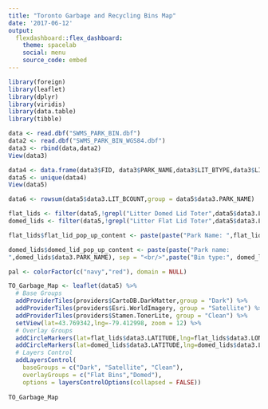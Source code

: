 ```yaml
---
title: "Toronto Garbage and Recycling Bins Map"
date: '2017-06-12'
output: 
  flexdashboard::flex_dashboard:
    theme: spacelab
    social: menu
    source_code: embed
---
```



```r
library(foreign)
library(leaflet)
library(dplyr)
library(viridis)
library(data.table)
library(tibble)

data <- read.dbf("SWMS_PARK_BIN.dbf")
data2 <- read.dbf("SWMS_PARK_BIN_WGS84.dbf")
data3 <- rbind(data,data2)
View(data3)

data4 <- data.frame(data3$FID, data3$PARK_NAME,data3$LIT_BTYPE,data3$LIT_BCOUNT,data3$REC_BTYPE, data3$REC_BCOUNT,data3$LONGITUDE,data3$LATITUDE)
data5 <- unique(data4)
View(data5)

data6 <- rowsum(data5$data3.LIT_BCOUNT,group = data5$data3.PARK_NAME)

flat_lids <- filter(data5,!grepl("Litter Domed Lid Toter",data5$data3.LIT_BTYPE))
domed_lids <- filter(data5,!grepl("Litter Flat Lid Toter",data5$data3.LIT_BTYPE))
```

```r

flat_lids$flat_lid_pop_up_content <- paste(paste("Park Name: ",flat_lids$data3.PARK_NAME), sep = "<br/>",paste("Bin type:", flat_lids$data3.LIT_BTYPE))

domed_lids$domed_lid_pop_up_content <- paste(paste("Park name:
",domed_lids$data3.PARK_NAME), sep = "<br/>",paste("Bin type:", domed_lids$data3.LIT_BTYPE))

```
```r
  
pal <- colorFactor(c("navy","red"), domain = NULL)
```


```r
TO_Garbage_Map <- leaflet(data5) %>% 
  # Base Groups
  addProviderTiles(providers$CartoDB.DarkMatter,group = "Dark") %>%
  addProviderTiles(providers$Esri.WorldImagery, group = "Satellite") %>%
  addProviderTiles(providers$Stamen.TonerLite, group = "Clean") %>%
  setView(lat=43.769342,lng=-79.412998, zoom = 12) %>% 
  # Overlay Groups
  addCircleMarkers(lat=flat_lids$data3.LATITUDE,lng=flat_lids$data3.LONGITUDE, popup = flat_lids$flat_lid_pop_up_content, color=~pal(flat_lids$data3.LIT_BTYPE),fillOpacity = .5,group = "Flat Bins") %>% 
  addCircleMarkers(lat=domed_lids$data3.LATITUDE,lng=domed_lids$data3.LONGITUDE, popup = domed_lids$domed_lid_pop_up_content, color=~pal(domed_lids$data3.LIT_BTYPE),fillOpacity = .5,group = "Domed") %>% 
  # Layers Control
  addLayersControl(
    baseGroups = c("Dark", "Satellite", "Clean"),
    overlayGroups = c("Flat Bins","Domed"),
    options = layersControlOptions(collapsed = FALSE))
  
TO_Garbage_Map
```

